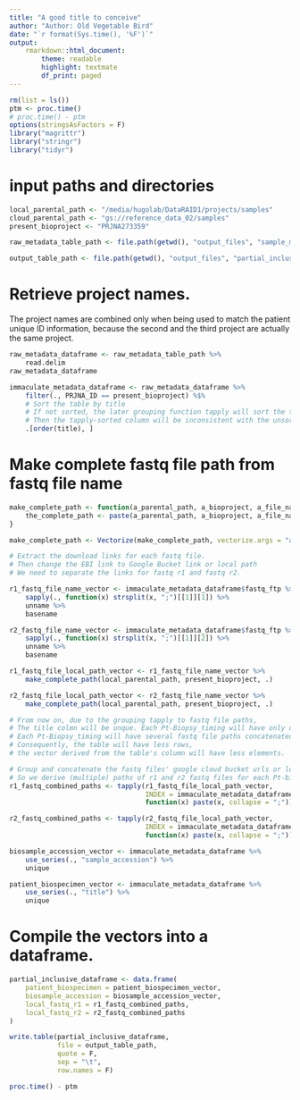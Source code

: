 ```yaml
---
title: "A good title to conceive"
author: "Author: Old Vegetable Bird"
date: "`r format(Sys.time(), '%F')`"
output:
    rmarkdown::html_document:
        theme: readable
        highlight: textmate
        df_print: paged
---
```


```r
rm(list = ls())
ptm <- proc.time()
# proc.time() - ptm
options(stringsAsFactors = F)
library("magrittr")
library("stringr")
library("tidyr")
```

# input paths and directories

```r
local_parental_path <- "/media/hugolab/DataRAID1/projects/samples"
cloud_parental_path <- "gs://reference_data_02/samples"
present_bioproject <- "PRJNA273359"

raw_metadata_table_path <- file.path(getwd(), "output_files", "sample_matching_using_gse_sra_ebi.tsv")

output_table_path <- file.path(getwd(), "output_files", "partial_inclusive_table.tsv")
```

# Retrieve project names.

The project names are combined only when being used to match the patient unique ID information, because the second and the third project are actually the same project.

```r
raw_metadata_dataframe <- raw_metadata_table_path %>%
    read.delim
raw_metadata_dataframe
```


```r
immaculate_metadata_dataframe <- raw_metadata_dataframe %>%
    filter(., PRJNA_ID == present_bioproject) %$%
    # Sort the table by title
    # If not sorted, the later grouping function tapply will sort the title column.
    # Then the tapply-sorted column will be inconsistent with the unsorted other columns.
    .[order(title), ]
```

# Make complete fastq file path from fastq file name

```r
make_complete_path <- function(a_parental_path, a_bioproject, a_file_name) {
    the_complete_path <- paste(a_parental_path, a_bioproject, a_file_name, sep = "/")
}

make_complete_path <- Vectorize(make_complete_path, vectorize.args = "a_file_name")
```


```r
# Extract the download links for each fastq file.
# Then change the EBI link to Google Bucket link or local path
# We need to separate the links for fastq r1 and fastq r2.

r1_fastq_file_name_vector <- immaculate_metadata_dataframe$fastq_ftp %>%
    sapply(., function(x) strsplit(x, ";")[[1]][1]) %>%
    unname %>%
    basename

r2_fastq_file_name_vector <- immaculate_metadata_dataframe$fastq_ftp %>%
    sapply(., function(x) strsplit(x, ";")[[1]][2]) %>%
    unname %>%
    basename

r1_fastq_file_local_path_vector <- r1_fastq_file_name_vector %>%
    make_complete_path(local_parental_path, present_bioproject, .)

r2_fastq_file_local_path_vector <- r2_fastq_file_name_vector %>%
    make_complete_path(local_parental_path, present_bioproject, .)

# From now on, due to the grouping tapply to fastq file paths,
# The title colmn will be unque. Each Pt-Biopsy_timing will have only one unique record.
# Each Pt-Biopsy_timing will have several fastq file paths concatenated with semicolon.
# Consequently, the table will have less rows,
# the vector derived from the table's column will have less elements.

# Group and concatenate the fastq files' google cloud bucket urls or local path based on their titles
# So we derive (multiple) paths of r1 and r2 fastq files for each Pt-biopsy_timing.
r1_fastq_combined_paths <- tapply(r1_fastq_file_local_path_vector,
                                  INDEX = immaculate_metadata_dataframe$title,
                                  function(x) paste(x, collapse = ";"))

r2_fastq_combined_paths <- tapply(r2_fastq_file_local_path_vector,
                                  INDEX = immaculate_metadata_dataframe$title,
                                  function(x) paste(x, collapse = ";"))

biosample_accession_vector <- immaculate_metadata_dataframe %>%
    use_series(., "sample_accession") %>%
    unique

patient_biospecimen_vector <- immaculate_metadata_dataframe %>%
    use_series(., "title") %>%
    unique
```

# Compile the vectors into a dataframe.

```r
partial_inclusive_dataframe <- data.frame(
    patient_biospecimen = patient_biospecimen_vector,
    biosample_accession = biosample_accession_vector,
    local_fastq_r1 = r1_fastq_combined_paths,
    local_fastq_r2 = r2_fastq_combined_paths
)

write.table(partial_inclusive_dataframe,
            file = output_table_path,
            quote = F,
            sep = "\t",
            row.names = F)
```

```r
proc.time() - ptm
```


